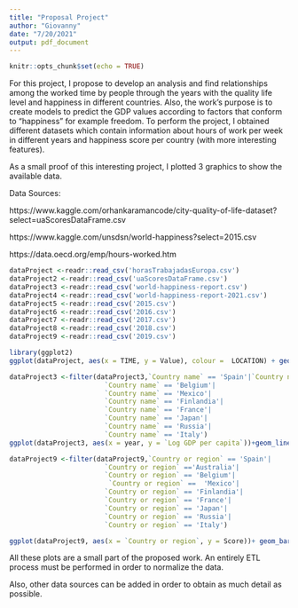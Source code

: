---
title: "Proposal Project"
author: "Giovanny"
date: "7/20/2021"
output: pdf_document
---

```{r setup, include=FALSE}
knitr::opts_chunk$set(echo = TRUE)
```

For this project, I propose to develop an analysis and find relationships among the worked time by people through the years with the quality life level and happiness in different countries. Also, the work's purpose is to create models to predict the GDP values according to factors that conform to "happiness" for example freedom.
To perform the project, I obtained different datasets which contain information about hours of work per week in different years and happiness score per country (with more interesting features).

As a small proof of this interesting project, I plotted 3 graphics to show the available data. 

Data Sources:

https://www.kaggle.com/orhankaramancode/city-quality-of-life-dataset?select=uaScoresDataFrame.csv

https://www.kaggle.com/unsdsn/world-happiness?select=2015.csv

https://data.oecd.org/emp/hours-worked.htm


```{r}
dataProject <-readr::read_csv('horasTrabajadasEuropa.csv')
dataProject2 <-readr::read_csv('uaScoresDataFrame.csv')
dataProject3 <-readr::read_csv('world-happiness-report.csv')
dataProject4 <-readr::read_csv('world-happiness-report-2021.csv')
dataProject5 <-readr::read_csv('2015.csv')
dataProject6 <-readr::read_csv('2016.csv')
dataProject7 <-readr::read_csv('2017.csv')
dataProject8 <-readr::read_csv('2018.csv')
dataProject9 <-readr::read_csv('2019.csv')


```


```{r}
library(ggplot2)
ggplot(dataProject, aes(x = TIME, y = Value), colour =  LOCATION) + geom_line(aes(colour=LOCATION))
```


```{r}
dataProject3 <-filter(dataProject3,`Country name` == 'Spain'|`Country name` == 'Australia'|
                        `Country name` == 'Belgium'|
                        `Country name` == 'Mexico'|
                        `Country name` == 'Finlandia'|
                        `Country name` == 'France'|
                        `Country name` == 'Japan'|
                        `Country name` == 'Russia'|
                        `Country name` == 'Italy')
ggplot(dataProject3, aes(x = year, y = `Log GDP per capita`))+geom_line(aes(colour=`Country name`))
```


```{r}
dataProject9 <-filter(dataProject9,`Country or region` == 'Spain'|
                        `Country or region` =='Australia'|
                        `Country or region` == 'Belgium'|
                         `Country or region` ==  'Mexico'|
                        `Country or region` == 'Finlandia'|
                        `Country or region` == 'France'|
                        `Country or region` == 'Japan'|
                        `Country or region` == 'Russia'|
                        `Country or region` == 'Italy')

ggplot(dataProject9, aes(x = `Country or region`, y = Score))+ geom_bar(stat="identity", color="blue", fill="white",  width=0.5)

```


All these plots are a small part of the proposed work. An entirely ETL process must be performed in order to normalize the data. 

Also, other data sources can be added in order to obtain as much detail as possible.



